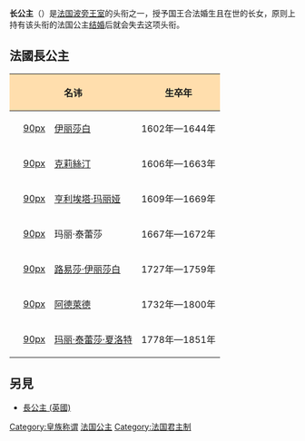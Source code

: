 {{expand|time=2015-03-24T14:20:11+00:00}}
{{unreferenced|time=2015-03-24T14:20:11+00:00}}
{{Otheruses|subject=法国长公主|other=长公主的其他含义|長公主}}
'''长公主'''（{{lang-fr|'''Madame Royale'''}}）是[[法国|法国]][[波旁王室|波旁王室]]的头衔之一，授予国王合法婚生且在世的长女，原则上持有该头衔的法国公主[[结婚|结婚]]后就会失去这项头衔。

== 法國長公主 ==

{| class="wikitable" 
! style="background:#ffdead;" colspan=3 | 名讳
! style="background:#ffdead;" | 生卒年
! style="background:#ffdead;" | 父母
! style="background:#ffdead;" | 配偶
|-
| || [[file:Isabella_von_Bourbon_by_Diego_Velázquez.jpg|90px]] || [[法兰西的伊丽莎白_(1602年–1644年)|伊丽莎白]] || 1602年—1644年 ||  [[亨利四世_(法兰西)|亨利四世]]和[[玛丽·德·美第奇|玛丽·德·美第奇]] || 西班牙国王[[费利佩四世_(西班牙)|费利佩四世]] (1605年—1665年)
|-
|  || [[file:Portrait_of_Christine_of_France,_Duchess_of_Savoy_in_1633_by_an_anonymous_artist.jpg|90px]] || [[法蘭西的克莉絲汀|克莉絲汀]] || 1606年—1663年 || 亨利四世和玛丽·德·美第奇 || 萨伏依公爵[[维托里奥·阿梅德奥一世|维托里奥·阿梅德奥一世]] (1587年—1637年)
|-
|  || [[file:HenriettaMariaofFrance02.jpg|90px]] || [[法兰西的亨利埃塔·玛丽亚|亨利埃塔·玛丽娅]] || 1609年—1669年 || 亨利四世和玛丽·德·美第奇 || 英国国王[[查理一世_(英格兰)|查理一世]] (1600年—1649年)
|-
|  || [[file:Marie_Thérèse_de_France,_Madame_Royale_by_Jean_Nocret_(Museo_del_Prado).jpg|90px]] || 玛丽·泰蕾莎 || 1667年—1672年 || [[路易十四|路易十四]]和[[西班牙的玛丽·泰蕾莎|西班牙的玛丽·泰蕾莎]] || 夭折
|-
|  || [[file:Louise_Elisabeth_of_France_Parma5.jpg|90px]] || [[路易丝-伊丽莎白公主_(法国)|路易莎·伊丽莎白]] || 1727年—1759年 || [[路易十五|路易十五]]和[[玛丽·蕾捷斯卡|玛丽·莱什曾斯卡]] || 帕尔马公爵[[费利波一世|费利波一世]] (1720年—1765年)
|-
|  || [[file:Nattier,_Jean-Marc_-_Marie_Adélaïde_of_France_-_Versailles_MV_8544.jpg|90px]] || [[法蘭西的阿德萊德|阿德萊德]] || 1732年—1800年 || 路易十五和玛丽·莱什曾斯卡 || 未婚
|-
|  || [[file:Madame_Royale1.jpg|90px]] || [[玛丽-泰瑞丝|玛丽·泰蕾莎·夏洛特]] || 1778年—1851年 || [[路易十六|路易十六]]和[[玛丽·安托瓦内特|玛丽·安托瓦内特]] || 昂古莱姆公爵[[路易十九|路易·安托万]] (1775年—1844年)

|}

==另見==
*[[長公主_(英國)|長公主 (英國)]]

[[Category:皇族称谓|Category:皇族称谓]]
[[Category:法国公主|]]
[[Category:法国君主制|Category:法国君主制]]